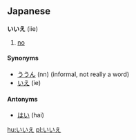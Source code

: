 ==Japanese==
<!-- interjection, particle, or both? -->
'''いいえ''' (iie)

# [[no]]

====Synonyms====
*[[ううん]] (nn) (informal, not really a word)
*[[いえ]] (ie)

====Antonyms====
*[[はい]] (hai)

[[hu:いいえ]]
[[pl:いいえ]]